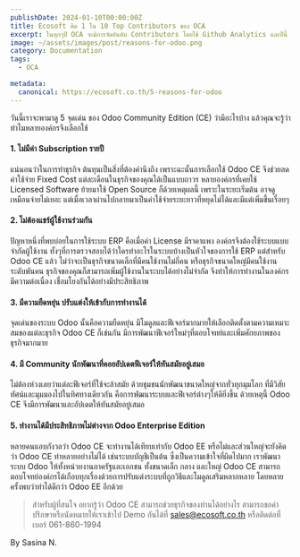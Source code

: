 ```yaml
---
publishDate: 2024-01-10T00:00:00Z
title: Ecosoft ติด 1 ใน 10 Top Contributors ของ OCA 
excerpt: ในทุกๆปี OCA จะมีการจัดอันดับ Contributors โดยใช้ Github Analytics และปีนี้ Ecosoft ติด Top Ten
image: ~/assets/images/post/reasons-for-odoo.png
category: Documentation
tags:
  - OCA

metadata:
  canonical: https://ecosoft.co.th/5-reasons-for-odoo
---
```


วันนี้เราจะพามาดู 5 จุดเด่น ของ Odoo Community Edition (CE) ว่ามีอะไรบ้าง แล้วคุณจะรู้ว่าทำไมหลายองค์กรจึงเลือกใช้

#### 1. ไม่มีค่า Subscription รายปี

แน่นอนว่าในการทำธุรกิจ ต้นทุนเป็นสิ่งที่ต้องคำนึงถึง เพราะฉะนั้นการเลือกใช้ Odoo CE จึงช่วยลดค่าใช้จ่าย Fixed Cost แต่ละเดือนในธุรกิจของคุณได้เป็นแบบถาวร หลายองค์กรที่เคยใช้ Licensed Software ย้ายมาใช้ Open Source ก็ด้วยเหตุผลนี้ เพราะในระยะเริ่มต้น อาจดูเหมือนจ่ายไม่เยอะ แต่เมื่อเวลาผ่านไปกลายมาเป็นค่าใช้จ่ายระยะยาวที่หยุดไม่ได้และมีแต่เพิ่มขึ้นเรื่อยๆ

#### 2. ไม่ต้องแชร์ผู้ใช้งานร่วมกัน

ปัญหาหนึ่งที่พบบ่อยในการใช้ระบบ ERP คือเมื่อค่า License มีราคาแพง องค์กรจึงต้องใช้ระบบแบบจำกัดผู้ใช้งาน ทั้งๆที่การตรวจสอบได้ว่าใครทำอะไรในระบบบ้างเป็นหัวใจของการใช้ ERP แต่สำหรับ Odoo CE แล้ว ไม่ว่าจะเป็นธุรกิจขนาดเล็กที่มีคนใช้งานไม่กี่คน หรือธุรกิจขนาดใหญ่มีคนใช้งานระดับพันคน ธุรกิจของคุณก็สามารถเพิ่มผู้ใช้งานในระบบได้อย่างไม่จำกัด จึงทำให้การทำงานในองค์กรมีความต่อเนื่อง เชื่อมโยงกันได้อย่างมีประสิทธิภาพ 

#### 3. มีความยืดหยุ่น ปรับแต่งให้เข้ากับการทำงานได้

จุดเด่นของระบบ Odoo นั้นคือความยืดหยุ่น มีโมดูลและฟีเจอร์มากมายให้เลือกติดตั้งตามความเหมาะสมของแต่ละธุรกิจ Odoo CE ก็เช่นกัน มีการพัฒนาฟีเจอร์ใหม่ๆที่ตอบโจทย์และเพิ่มศักยภาพของธุรกิจมากมาย

#### 4. มี Community นักพัฒนาที่คอยอัปเดตฟีเจอร์ให้ทันสมัยอยู่เสมอ

ไม่ต้องห่วงเลยว่าแต่ละฟีเจอร์ที่ใช้จะล้าสมัย ด้วยชุมชนนักพัฒนาขนาดใหญ่จากทั่วทุกมุมโลก ที่มีวิสัยทัศน์และมุมมองไปในทิศทางเดียวกัน คือการพัฒนาระบบและฟีเจอร์ต่างๆให้ดียิ่งขึ้น ด้วยเหตุนี้ Odoo CE จึงมีการพัฒนาและอัปเดตให้ทันสมัยอยู่เสมอ

#### 5. ทำงานได้มีประสิทธิภาพไม่ต่างจาก Odoo Enterprise Edition

หลายคนแอบกังวลว่า Odoo CE จะทำงานได้เทียบเท่ากับ Odoo EE หรือไม่และส่วนใหญ่จะยังคิดว่า Odoo CE ทำหลายอย่างไม่ได้ เช่นระบบบัญชีเป็นต้น ซึ่งเป็นความเข้าใจที่ผิดไปมาก เราพัฒนาระบบ Odoo ให้ทั้งหน่วยงานภาครัฐและเอกชน ทั้งขนาดเล็ก กลาง และใหญ่ Odoo CE สามารถตอบโจทย์องค์กรได้เกือบทุกเรื่องด้วยการปรับแต่งระบบที่ถูกวิธีและโมดูลเสริมหลากหลาย โดยหลายครั้งพบว่าทำได้ดีกว่า Odoo EE อีกด้วย

> สำหรับผู้ที่สนใจ อยากรู้ว่า Odoo CE สามารถช่วยธุรกิจของท่านได้อย่างไร สามารถขอคำปรึกษาหรือนัดหมายให้เราเข้าไป Demo กันได้ที่ sales@ecosoft.co.th หรือติดต่อที่เบอร์ 061-860-1994

By Sasina N.
